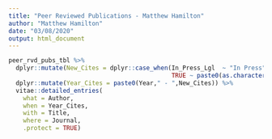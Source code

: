 ---
title: "Peer Reviewed Publications - Matthew Hamilton"
author: "Matthew Hamilton"
date: "03/08/2020"
output: html_document
---

```{r pr}
peer_rvd_pubs_tbl %>% 
  dplyr::mutate(New_Cites = dplyr::case_when(In_Press_Lgl  ~ "In Press",
                                             TRUE ~ paste0(as.character(Citations)," cites"))) %>%
  dplyr::mutate(Year_Cites = paste0(Year," - ",New_Cites)) %>%
  vitae::detailed_entries(
    what = Author,
    when = Year_Cites,
    with = Title,
    where = Journal,
    .protect = TRUE)
```
